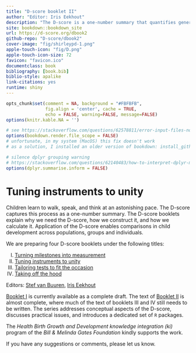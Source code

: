 ```yaml
--- 
title: "D-score booklet II"
author: "Editor: Iris Eekhout"
description: "The D-score is a one-number summary that quantifies generic development of children, closely modelled after body measurements like height and weight. This booklet describes application of the D-score where different groups are measured by different instruments."
site: bookdown::bookdown_site
url: https://d-score.org/dbook2
github-repo: "D-score/dbook2"
cover-image: "fig/shirleypd-1.png"
apple-touch-icon: "fig/D.png"
apple-touch-icon-size: 72
favicon: "favicon.ico"
documentclass: book
bibliography: [book.bib]
biblio-style: apalike
link-citations: yes
runtime: shiny
---
```


```r
opts_chunk$set(comment = NA, background = "#FBFBFB",
               fig.align = 'center', cache = TRUE, 
               echo = FALSE, warning=FALSE, message=FALSE)
options(knitr.kable.NA = '')

# see https://stackoverflow.com/questions/62578811/error-input-files-not-all-in-same-directory-please-supply-explicit-wd
options(bookdown.render.file_scope = FALSE)
# unfortunate, in my system (MacOS) this fix doesn't work
# as a solution, I installed an older version of bookdown: install_github("rstudio/bookdown@v0.19")

# silence dplyr grouping warning
# https://stackoverflow.com/questions/62140483/how-to-interpret-dplyr-message-summarise-regrouping-output-by-x-override
options(dplyr.summarise.inform = FALSE)
```

# Tuning instruments to unity {-}

Children learn to walk, speak, and think at an astonishing pace. The D-score captures this process as a one-number summary. The D-score booklets explain why we need the D-score, how we construct it, and how we calculate it. Application of the D-score enables comparisons in child development across populations, groups and individuals.

We are preparing four D-score booklets under the following titles:

I.	[Turning milestones into measurement](https://d-score.org/dbook1)
II.	[Tuning instruments to unity](https://d-score.org/dbook2)
III.	[Tailoring tests to fit the occasion](https://stefvanbuuren.name/dbook3)
IV.	[Taking off the hood](https://stefvanbuuren.name/dbook4)

Editors: [Stef van Buuren](https://stefvanbuuren.name), [Iris Eekhout](https://www.iriseekhout.com)

[Booklet I](https://d-score.org/dbook1) is currently available as a complete draft. The text of [Booklet II](https://d-score.org/dbook2) is almost complete, where much of the text of booklets III and IV still needs to be written. The series addresses conceptual aspects of the D-score, discusses practical issues, and introduces a dedicated set of `R` packages.

The *Health Birth Growth and Development knowledge integration (ki)* program of the *Bill & Melinda Gates Foundation* kindly supports the work.

If you have any suggestions or comments, please let us know.
